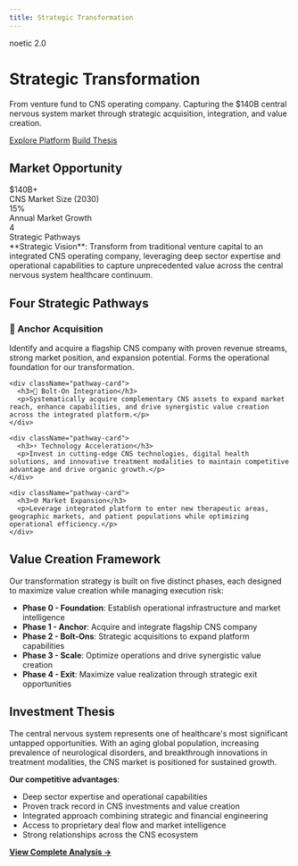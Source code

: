 ```yaml
---
title: Strategic Transformation
---
```



<div className="hero">
  <div className="hero-content">
    <div className="brand-header">
      <span className="brand-accent">noetic</span>
      <span className="version-badge">2.0</span>
    </div>
    <h1>Strategic Transformation</h1>
    <p className="hero-subtitle">From venture fund to CNS operating company. Capturing the $140B central nervous system market through strategic acquisition, integration, and value creation.</p>
    <div className="actions">
      <a className="button" href="/noetic-2">Explore Platform</a>
      <a className="button secondary" href="/thesis-builder">Build Thesis</a>
    </div>
  </div>
</div>

<div className="transformation-overview">
  <div className="market-opportunity">
    <h2>Market Opportunity</h2>
    <div className="opportunity-stats">
      <div className="stat-card">
        <div className="stat-value">$140B+</div>
        <div className="stat-label">CNS Market Size (2030)</div>
      </div>
      <div className="stat-card">
        <div className="stat-value">15%</div>
        <div className="stat-label">Annual Market Growth</div>
      </div>
      <div className="stat-card">
        <div className="stat-value">4</div>
        <div className="stat-label">Strategic Pathways</div>
      </div>
    </div>
  </div>

  <Callout type="info">
    **Strategic Vision**: Transform from traditional venture capital to an integrated CNS operating company, leveraging deep sector expertise and operational capabilities to capture unprecedented value across the central nervous system healthcare continuum.
  </Callout>

  ## Four Strategic Pathways

  <div className="pathways-grid">
    <div className="pathway-card">
      <h3>🎯 Anchor Acquisition</h3>
      <p>Identify and acquire a flagship CNS company with proven revenue streams, strong market position, and expansion potential. Forms the operational foundation for our transformation.</p>
    </div>
    
    <div className="pathway-card">
      <h3>🔗 Bolt-On Integration</h3>
      <p>Systematically acquire complementary CNS assets to expand market reach, enhance capabilities, and drive synergistic value creation across the integrated platform.</p>
    </div>
    
    <div className="pathway-card">
      <h3>⚡ Technology Acceleration</h3>
      <p>Invest in cutting-edge CNS technologies, digital health solutions, and innovative treatment modalities to maintain competitive advantage and drive organic growth.</p>
    </div>
    
    <div className="pathway-card">
      <h3>🌐 Market Expansion</h3>
      <p>Leverage integrated platform to enter new therapeutic areas, geographic markets, and patient populations while optimizing operational efficiency.</p>
    </div>
  </div>

  ## Value Creation Framework

  Our transformation strategy is built on five distinct phases, each designed to maximize value creation while managing execution risk:

  - **Phase 0 - Foundation**: Establish operational infrastructure and market intelligence
  - **Phase 1 - Anchor**: Acquire and integrate flagship CNS company  
  - **Phase 2 - Bolt-Ons**: Strategic acquisitions to expand platform capabilities
  - **Phase 3 - Scale**: Optimize operations and drive synergistic value creation
  - **Phase 4 - Exit**: Maximize value realization through strategic exit opportunities

  ## Investment Thesis

  The central nervous system represents one of healthcare's most significant untapped opportunities. With an aging global population, increasing prevalence of neurological disorders, and breakthrough innovations in treatment modalities, the CNS market is positioned for sustained growth.

  **Our competitive advantages**:
  - Deep sector expertise and operational capabilities
  - Proven track record in CNS investments and value creation  
  - Integrated approach combining strategic and financial engineering
  - Access to proprietary deal flow and market intelligence
  - Strong relationships across the CNS ecosystem

  [**View Complete Analysis →**](/noetic-2)
</div>
